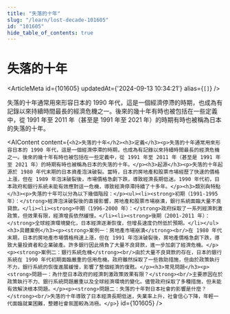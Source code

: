 ```yaml
---
title: "失落的十年"
slug: "/learn/lost-decade-101605"
id: "101605"
hide_table_of_contents: true
---
```



# 失落的十年

<ArticleMeta id={101605} updatedAt={'2024-09-13 10:34:21'} alias={`[]`} />
<div className='border-solid border-b border-t-0 my-4 border-[var(--ifm-color-gray-300)]' />

失落的十年通常用來形容日本的 1990 年代，這是一個經濟停滯的時期，也成為有記錄以來持續時間最長的經濟危機之一。後來的幾十年有時也被包括在一些定義中，從 1991 年至 2011 年（甚至是 1991 年至 2021 年）的時期有時也被稱為日本的失落的十年。

<AIContent content={`<h2>失落的十年</h2><h3>定義</h3><p>失落的十年通常用來形容日本的 1990 年代，這是一個經濟停滯的時期，也成為有記錄以來持續時間最長的經濟危機之一。後來的幾十年有時也被包括在一些定義中，從 1991 年至 2011 年（甚至是 1991 年至 2021 年）的時期有時也被稱為日本的失落的十年。</p><h3>起源</h3><p>失落的十年起源於 1980 年代末期的日本資產泡沫破裂。當時，日本的房地產和股票市場經歷了快速的價格上漲，但在 1989 年泡沫破裂後，市場價格急劇下跌，導致經濟長期低迷。1990 年代初，日本政府和銀行系統未能有效應對這一危機，導致經濟停滯持續了十多年。</p><h3>類別與特點</h3><p>失落的十年可以分為以下幾個階段：</p><ul><li><strong>初期（1991-1995 年）：</strong>經濟泡沫破裂後的直接影響，房地產和股票市場崩潰，銀行系統面臨大量不良貸款。</li><li><strong>中期（1996-2000 年）：</strong>政府採取了一系列經濟刺激政策，但效果有限，經濟增長依然緩慢。</li><li><strong>後期（2001-2011 年）：</strong>全球經濟環境變化，日本經濟逐漸恢復，但增長速度仍然低於預期。</li></ul><h3>具體案例</h3><p><strong>案例一：房地產市場崩潰</strong><br/>在 1980 年代末期，日本的房地產市場價格飛速上漲，但在 1991 年泡沫破裂後，房地產價格急劇下跌，導致大量投資者和企業破產。許多銀行因此揹負了大量不良貸款，進一步加劇了經濟危機。</p><p><strong>案例二：銀行系統危機</strong><br/>由於大量不良貸款的存在，日本的銀行系統在 1990 年代初期面臨嚴重的信用危機。政府雖然採取了一些救助措施，但由於政策執行不力，銀行系統的恢復進展緩慢，影響了整個經濟的復甦。</p><h3>常見問題</h3><p><strong>問題一：為什麼日本政府的經濟刺激政策效果有限？</strong><br/>主要原因在於政策執行不力、銀行系統問題嚴重以及全球經濟環境的變化。儘管政府採取了多種措施，但未能有效解決根本問題。</p><p><strong>問題二：失落的十年對日本社會的影響是什麼？</strong><br/>失落的十年導致了日本經濟長期低迷，失業率上升，社會信心下降，年輕一代面臨就業困難，整體社會氛圍較為消極。</p>`} id={101605} />
